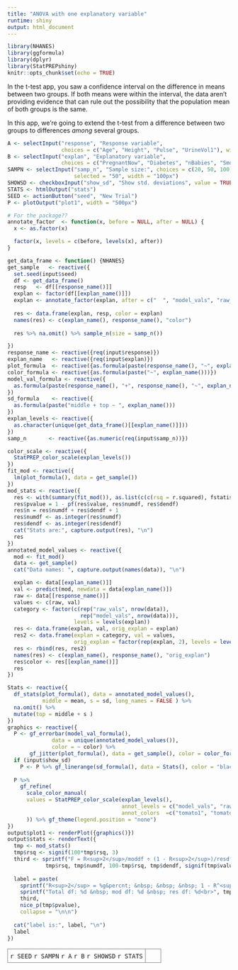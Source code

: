 ```yaml
---
title: "ANOVA with one explanatory variable"
runtime: shiny
output: html_document
---
```


```r
library(NHANES)
library(ggformula)
library(dplyr)
library(StatPREPshiny)
knitr::opts_chunk$set(echo = TRUE)
```


In the t-test app, you saw a confidence interval on the difference in means between two groups. If both means were within the interval, the data aren't providing evidence that can rule out the possibility that the population mean of both groups is the same.

In this app, we're going to extend the t-test from a difference between two groups to differences *among* several groups. 

```r
A <- selectInput("response", "Response variable",
                 choices = c("Age", "Height", "Pulse", "UrineVol1"), width = "130px")
B <- selectInput("explan", "Explanatory variable",                
                 choices = c("PregnantNow", "Diabetes", "nBabies", "SmokeNow"), width = "130px")
SAMPN <- selectInput("samp_n", "Sample size:", choices = c(20, 50, 100, 200, 500, 1000),
                     selected = "50", width = "100px")
SHOWSD <- checkboxInput("show_sd", "Show std. deviations", value = TRUE, width = "130px")
STATS <- htmlOutput("stats")
SEED <- actionButton("seed", "New Trial")
P <- plotOutput("plot1", width = "500px")
```


```r
# For the package??
annotate_factor  <- function(x, before = NULL, after = NULL) {
  x <- as.factor(x)

  factor(x, levels = c(before, levels(x), after))
}
```


```r
get_data_frame <- function() {NHANES}
get_sample   <- reactive({
  set.seed(input$seed)
  df <- get_data_frame()
  resp   <- df[[response_name()]]
  explan <- factor(df[[explan_name()]])
  explan <- annotate_factor(explan, after = c("  ", "model_vals", "raw_vals"))
  
  res <- data.frame(explan, resp, color = explan)
  names(res) <- c(explan_name(), response_name(), "color")
  
  res %>% na.omit() %>% sample_n(size = samp_n())

})
response_name <- reactive({req(input$response)})
explan_name   <- reactive({req(input$explan)})
plot_formula  <- reactive({as.formula(paste(response_name(), "~", explan_name()))})
color_formula <- reactive({as.formula(paste("~", explan_name()))})
model_val_formula <- reactive({
  as.formula(paste(response_name(), "+", response_name(), "~", explan_name()))
})
sd_formula    <- reactive({
  as.formula(paste("middle + top ~ ", explan_name()))
})
explan_levels <- reactive({
  as.character(unique(get_data_frame()[[explan_name()]]))
})
samp_n       <- reactive({as.numeric(req(input$samp_n))})

color_scale <- reactive({
  StatPREP_color_scale(explan_levels())
})
fit_mod <- reactive({
  lm(plot_formula(), data = get_sample())
})
mod_stats <- reactive({
  res <- with(summary(fit_mod()), as.list(c(c(rsq = r.squared), fstatistic)))
  res$pvalue = 1 - pf(res$value, res$numdf, res$dendf)
  res$n = res$numdf + res$dendf + 1
  res$numdf <- as.integer(res$numdf)
  res$dendf <- as.integer(res$dendf)
  cat("Stats are:", capture.output(res), "\n")
  res
})
annotated_model_values <- reactive({
  mod <- fit_mod()
  data <- get_sample()
  cat("Data names: ", capture.output(names(data)), "\n")

  explan <- data[[explan_name()]]
  val <- predict(mod, newdata = data[explan_name()])
  raw <- data[[response_name()]]
  values <- c(raw, val)
  category <- factor(c(rep("raw_vals", nrow(data)), 
                       rep("model_vals", nrow(data))), 
                     levels = levels(explan))
  res <- data.frame(explan, val, orig_explan = explan)
  res2 <- data.frame(explan = category, val = values, 
                     orig_explan = factor(rep(explan, 2), levels = levels(explan)))
  res <- rbind(res, res2)
  names(res) <- c(explan_name(), response_name(), "orig_explan")
  res$color <- res[[explan_name()]]
  res
})

Stats <- reactive({
  df_stats(plot_formula(), data = annotated_model_values(),
           middle = mean, s = sd, long_names = FALSE ) %>% 
  na.omit() %>%
  mutate(top = middle + s )
})
graphics <- reactive({
  P <- gf_errorbar(model_val_formula(), 
              data = unique(annotated_model_values()), 
              color = ~ color) %>%
       gf_jitter(plot_formula(), data = get_sample(), color = color_formula(), height = 0, width = 0.1) 
  if (input$show_sd) 
    P <- P %>% gf_linerange(sd_formula(), data = Stats(), color = "black", size = 5, alpha = 0.5)
  
  P %>% 
    gf_refine(
      scale_color_manual(
      values = StatPREP_color_scale(explan_levels(), 
                                    annot_levels = c("model_vals", "raw_vals"), 
                                    annot_colors  =c("tomato1", "tomato2"))
      )) %>% gf_theme(legend.position = "none")
})
output$plot1 <- renderPlot({graphics()}) 
output$stats <- renderText({
  tmp <- mod_stats()
  tmp$rsq <- signif(100*tmp$rsq, 3)
  third <- sprintf("F = R<sup>2</sup>/moddf ÷ (1 - R<sup>2</sup>)/resdf<br> &nbsp; &nbsp;  = (%g/%d) ÷ (%g/%d) ➼ %g<br>",
            tmp$rsq, tmp$numdf, 100-tmp$rsq, tmp$dendf, signif(tmp$value,3))
  
  label = paste(
    sprintf("R<sup>2</sup> = %g&percnt; &nbsp; &nbsp; &nbsp; 1 - R^<sup>2</sup> = %g&percnt;<br>", tmp$rsq, 100-tmp$rsq),
    sprintf("Total df: %d &nbsp; mod df: %d &nbsp; res df: %d<br>", tmp$n, tmp$numdf, tmp$dendf),
    third,
    nice_p(tmp$pvalue),
    collapse = "\n\n")
  
  cat("label is:", label, "\n")
  label
})
```
  
<table><tr><td class="control">`r SEED` `r SAMPN` `r A` `r B` `r SHOWSD` `r STATS`</td><td class="plot">`r P`</td></tr></table>

<style type="text/css">
td.control {
  border:1px solid gray;
  border-radius:10px;
  padding: 5px;
  vertical-align: top;
}
td.plot {
  border:1px solid gray;
  padding: 5px;
  border-radius:10px;
  color: white;
}

</style>


